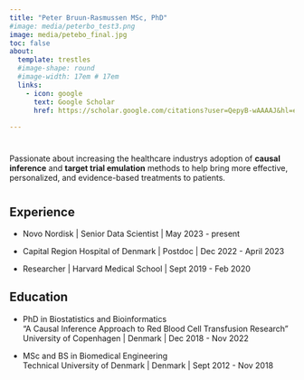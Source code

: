```yaml
---
title: "Peter Bruun-Rasmussen MSc, PhD"
#image: media/peterbo_test3.png
image: media/petebo_final.jpg
toc: false
about: 
  template: trestles
  #image-shape: round
  #image-width: 17em # 17em
  links:
    - icon: google
      text: Google Scholar
      href: https://scholar.google.com/citations?user=QepyB-wAAAAJ&hl=en&oi=ao
      
---
```

#  

Passionate about increasing the healthcare industrys adoption of **causal inference** and **target trial emulation** methods to help bring more effective, personalized, and evidence-based treatments to patients.

#     

## Experience

* Novo Nordisk | Senior Data Scientist | May 2023 - present

* Capital Region Hospital of Denmark | Postdoc | Dec 2022 - April 2023

* Researcher | Harvard Medical School | Sept 2019 - Feb 2020


## Education

* PhD in Biostatistics and Bioinformatics   
"A Causal Inference Approach to Red Blood Cell Transfusion Research"
University of Copenhagen | Denmark | Dec 2018 - Nov 2022  


* MSc and BS in Biomedical Engineering  
Technical University of Denmark | Denmark | Sept 2012 - Nov 2018 


